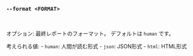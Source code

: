 ### `--format <FORMAT>`

<br />

オプション: 最終レポートのフォーマット。
デフォルトは `human` です。

考えられる値:
    - `human`: 人間が読む形式
    - `json`: JSON形式
    - `html`: HTML形式